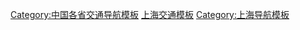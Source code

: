 [[Category:中国各省交通导航模板|Category:中国各省交通导航模板]]
[[Category:上海交通模板|]]
[[Category:上海导航模板|Category:上海导航模板]]